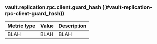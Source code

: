 ### vault.replication.rpc.client.guard_hash ((#vault-replication-rpc-client-guard_hash))

Metric type | Value | Description
----------- | ----- | -----------
BLAH     | BLAH    | BLAH